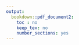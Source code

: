 ```yaml
---
output:
  bookdown::pdf_document2:
    toc : no
    keep_tex: no
    number_sections: yes
---
```


<!-- Note this section is Required -->

\thispagestyle{empty}
\begin{singlespace} 
\begin{center}

\Huge

\textbf{Major sources of variation in placental DNA methylation}

\Large

\vspace{8mm}

by

\vspace{8mm}

\huge

Victor Yuan

\Large

\vspace{8mm}

B.Sc., Concordia University, 2021

\vspace{10mm}

A DISSERTATION SUBMITTED IN PARTIAL FULFILLMENT OF THE REQUIREMENTS FOR THE DEGREE OF

\vspace{5mm}

DOCTOR OF PHILOSOPHY

\vspace{5mm}
in

\vspace{5mm}

THE FACULTY OF GRADUATE AND POSTDOCTORAL STUDIES

\vspace{5mm}

(Genome Science and Technology)

\vspace{5mm}

THE UNIVERSITY OF BRITISH COLUMBIA

\vspace{5mm}

(Vancouver)

\vspace{6mm}

December 2021

© Victor Yuan, 2021

\end{center}
\end{singlespace}
\normalsize
\clearpage
